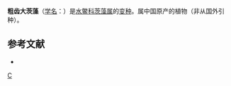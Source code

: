 {{Infraspeciesbox
| image = 
| image_caption = 
| status = 
| status_system = 
| genus = Najas 
| species = marina
| varietas = grossedentata
| authority = Rendle
}}

'''粗齿大茨藻'''（[[学名|学名]]：{{lang|la|''Najas marina'' var. ''grossedentata''}}）是[[水鳖科|水鳖科]][[茨藻属|茨藻属]]的[[变种|变种]]。属中国原产的植物（非从国外引种）。

== 参考文献 ==
<div class="references-small">
* {{cite web| url =http://www.bioinfo.cn/db05/KmzwSpecies.php?action=view&id=24483| title =粗齿大茨藻（变种）| work =《中国高等植物数据库全库》| publisher =中国科学院微生物研究所| author =昆明植物研究所| accessdate =2009-02-25| deadurl =yes| archiveurl =https://web.archive.org/web/20160305042035/http://www.bioinfo.cn/db05/KmzwSpecies.php?action=view&id=24483| archivedate =2016-03-05}}
</div>

{{植物小作品}}

[[Category:茨藻属|C]]